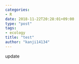 ```yaml
---
categories:
- R
date: 2018-11-22T20:28:01+09:00
type: "post"
tags:
- ecology
title: "test"
author: "kanji14134"
---
```


update